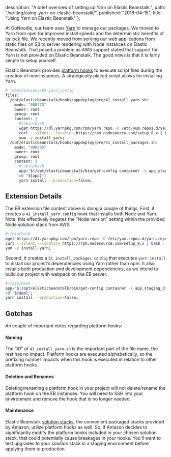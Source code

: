 
  description: "A brief overview of setting up Yarn on Elastic Beanstalk.",
  path: "/writing/using-yarn-on-elastic-beanstalk/",
  published: "2018-04-15",
  title: "Using Yarn on Elastic Beanstalk"
};

<Layout>
<Post {...meta}>

At GoNoodle, our team uses [Yarn](https://yarnpkg.com/) to manage our packages. We moved to Yarn from npm for improved install speeds and the deterministic benefits of its lock file.
We recently moved from serving our web applications from static files on S3 to server rendering with Node instances on Elastic Beanstalk. That posed a problem as AWS support stated that support for Yarn is not provided on Elastic Beanstalk. The good news is that it is fairly simple to setup yourself.

Elastic Beanstalk provides [platform hooks](https://docs.aws.amazon.com/elasticbeanstalk/latest/dg/custom-platform-hooks.html) to execute script files during the creation of new instances. A strategically placed script allows for installing Yarn.

```bash
# .ebextensions/01-yarn.config
files:
  /opt/elasticbeanstalk/hooks/appdeploy/pre/41_install_yarn.sh:
    mode: "000775"
    owner: root
    group: root
    content: |
      #!/bin/bash
      wget https://dl.yarnpkg.com/rpm/yarn.repo -O /etc/yum.repos.d/yarn.repo;
      curl --silent --location https://rpm.nodesource.com/setup_8.x | bash -;
      yum -y install yarn;
  /opt/elasticbeanstalk/hooks/appdeploy/pre/51_install_packages.sh:
    mode: "000755"
    owner: root
    group: root
    content: |
      #!/bin/bash
      app="$(/opt/elasticbeanstalk/bin/get-config container -k app_staging_dir)";
      cd "${app}";
      yarn install --production=false;
```

## Extension Details

The EB extension file content above is doing a couple of things. First, it creates a `41_install_yarn.config` hook that installs both Node and Yarn. Note, this effectively negates the “Node version” setting within the provided Node solution stack from AWS.

```bash
#!/bin/bash
wget https://dl.yarnpkg.com/rpm/yarn.repo -O /etc/yum.repos.d/yarn.repo;
curl --silent --location https://rpm.nodesource.com/setup_8.x | bash -;
yum -y install yarn;
```

Second, it creates a `51_install_packages.config` that executes `yarn install` to install our project’s dependencies using Yarn rather than npm. It also installs both production _and_ development dependencies, as we intend to build our project with webpack on the EB server.

```bash
#!/bin/bash
app="$(/opt/elasticbeanstalk/bin/get-config container -k app_staging_dir)";
cd "${app}";
yarn install --production=false;
```

## Gotchas

An couple of important notes regarding platform hooks:

#### Naming

The “41” of `41_install_yarn.sh` is the important part of the file name, the rest has no impact. Platform hooks are executed alphabetically, so the prefixing number impacts when this hook is executed in relation to other platform hooks.

#### Deletion and Renames

Deleting/renaming a platform hook in your project will not delete/rename the platform hook on the EB instances. You will need to SSH into your environment and remove the hook that is no longer needed.

#### Maintenance

Elastic Beanstalk [solution stacks](https://docs.aws.amazon.com/elasticbeanstalk/latest/dg/concepts.platforms.html), the convenient packaged stacks provided by Amazon, utilize platform hooks as well. So, if Amazon decides to significantly modify the platform hooks included in your chosen solution stack, that could potentially cause breakages in your hooks. You’ll want to test upgrades to your solution stack in a staging environment before applying them to production.

</Post>
</Layout>
